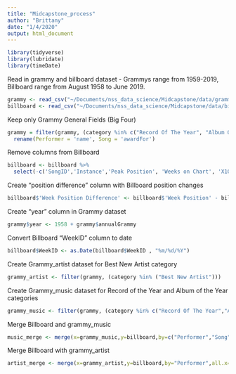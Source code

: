 ```yaml
---
title: "Midcapstone_process"
author: "Brittany"
date: "1/4/2020"
output: html_document
---
```


```r
library(tidyverse)
library(lubridate)
library(timeDate)
```


Read in grammy and billboard dataset - Grammys range from 1959-2019, Billboard range from August 1958 to June 2019. 
```r
grammy <- read_csv("~/Documents/nss_data_science/Midcapstone/data/grammy.csv")
billboard <- read_csv("~/Documents/nss_data_science/Midcapstone/data/billboard.csv")
```

Keep only Grammy General Fields (Big Four)
```r
grammy = filter(grammy, (category %in% c("Record Of The Year", "Album Of The Year","Song Of The Year","Best New Artist")))  %>%
  rename(Performer = 'name', Song = 'awardFor')
```

Remove columns from Billboard
```r
billboard <- billboard %>% 
  select(-c('SongID','Instance','Peak Position', 'Weeks on Chart', 'X10', 'X11','X12','X13','X14','X15','X16','X17','X18'))
```

Create "position difference" column with Billboard position changes
```r
billboard$'Week Position Difference' <- billboard$'Week Position' - billboard$'Previous Week Position'
```

Create "year" column in Grammy dataset
```r
grammy$year <- 1958 + grammy$annualGrammy
```

Convert Billboard "WeekID" column to date
```r
billboard$WeekID <- as.Date(billboard$WeekID , "%m/%d/%Y")
```

Create Grammy_artist dataset for Best New Artist category
```r
grammy_artist <- filter(grammy, (category %in% ("Best New Artist")))
```

Create Grammy_music dataset for Record of the Year and Album of the Year categories
```r
grammy_music <- filter(grammy, (category %in% c("Record Of The Year","Album Of The Year")))
```

Merge Billboard and grammy_music
```r
music_merge <- merge(x=grammy_music,y=billboard,by=c("Performer","Song"),all.x=TRUE)
```

Merge Billboard with grammy_artist
```r
artist_merge <- merge(x=grammy_artist,y=billboard,by="Performer",all.x=TRUE)
```